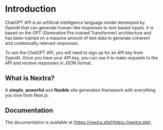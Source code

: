# Introduction
 

ChatGPT API is an artificial intelligence language model developed by OpenAI that can generate human-like responses to text-based inputs. It is based on the GPT (Generative Pre-trained Transformer) architecture and has been trained on a massive amount of text data to generate coherent and contextually relevant responses.

To use the ChatGPT API, you will need to sign up for an API key from OpenAI. Once you have your API key, you can use it to make requests to the API and receive responses in JSON format.

## What is Nextra?

A **simple**, **powerful** and **flexible** site generation framework with everything you love from Next.js.

## Documentation

The documentation is available at [https://nextra.site](https://nextra.site).
